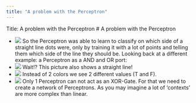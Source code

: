 ```yaml
---
title: "A problem with the Perceptron"
---
```


Title: A problem with the Perceptron
# A problem with the Perceptron


- ![](attach/2021-AI-General.034.png)
So the Perceptron was able to learn to classify on which side of a straight line dots were, only by training it with a lot of points and telling them which side of the line they should be.
Looking back at a different example: a Perceptron as a AND and OR port:
- ![](attach/2021-AI-General.038.png)
Wait!? This picture also shows a straight line!
- ![](attach/2021-AI-General.039.png)
Instead of 2 colors we see 2 different values (T and F).
- ![](attach/2021-AI-General.040.png)
Only 1 Perceptron can not act as an XOR-Gate. For that we need to create a network of Perceptrons.
As you may imagine a lot of 'contexts' are more complex than linear.




